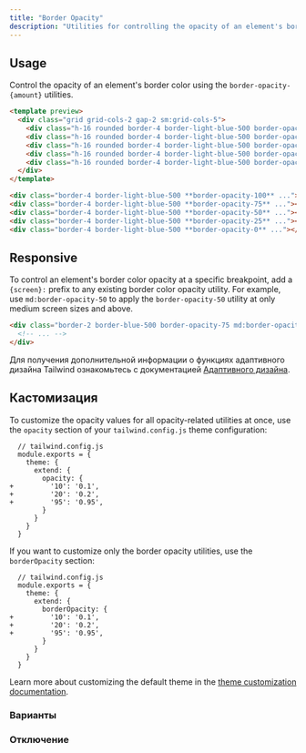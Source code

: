 ```yaml
---
title: "Border Opacity"
description: "Utilities for controlling the opacity of an element's border color."
---
```




## Usage

Control the opacity of an element's border color using the `border-opacity-{amount}` utilities.

```html lightBlue
<template preview>
  <div class="grid grid-cols-2 gap-2 sm:grid-cols-5">
    <div class="h-16 rounded border-4 border-light-blue-500 border-opacity-100 font-extrabold text-light-blue-600 flex justify-center items-center">100%</div>
    <div class="h-16 rounded border-4 border-light-blue-500 border-opacity-75 font-extrabold text-light-blue-600 flex justify-center items-center">75%</div>
    <div class="h-16 rounded border-4 border-light-blue-500 border-opacity-50 font-extrabold text-light-blue-600 flex justify-center items-center">50%</div>
    <div class="h-16 rounded border-4 border-light-blue-500 border-opacity-25 font-extrabold text-light-blue-600 flex justify-center items-center">25%</div>
    <div class="h-16 rounded border-4 border-light-blue-500 border-opacity-0 font-extrabold text-light-blue-600 flex justify-center items-center">0%</div>
  </div>
</template>

<div class="border-4 border-light-blue-500 **border-opacity-100** ..."></div>
<div class="border-4 border-light-blue-500 **border-opacity-75** ..."></div>
<div class="border-4 border-light-blue-500 **border-opacity-50** ..."></div>
<div class="border-4 border-light-blue-500 **border-opacity-25** ..."></div>
<div class="border-4 border-light-blue-500 **border-opacity-0** ..."></div>
```

## Responsive

To control an element's border color opacity at a specific breakpoint, add a `{screen}:` prefix to any existing border color opacity utility. For example, use `md:border-opacity-50` to apply the `border-opacity-50` utility at only medium screen sizes and above.

```html
<div class="border-2 border-blue-500 border-opacity-75 md:border-opacity-50">
  <!-- ... -->
</div>
```

Для получения дополнительной информации о функциях адаптивного дизайна Tailwind ознакомьтесь с документацией [Адаптивного дизайна](/docs/responsive-design).

## Кастомизация

To customize the opacity values for all opacity-related utilities at once, use the `opacity` section of your `tailwind.config.js` theme configuration:

```diff-js
  // tailwind.config.js
  module.exports = {
    theme: {
      extend: {
        opacity: {
+         '10': '0.1',
+         '20': '0.2',
+         '95': '0.95',
        }
      }
    }
  }
```

If you want to customize only the border opacity utilities, use the `borderOpacity` section:

```diff-js
  // tailwind.config.js
  module.exports = {
    theme: {
      extend: {
        borderOpacity: {
+         '10': '0.1',
+         '20': '0.2',
+         '95': '0.95',
        }
      }
    }
  }
```

Learn more about customizing the default theme in the [theme customization documentation](/docs/theme#customizing-the-default-theme).

### Варианты

<Variants plugin="borderOpacity" />

### Отключение

<Disabling plugin="borderOpacity" />
